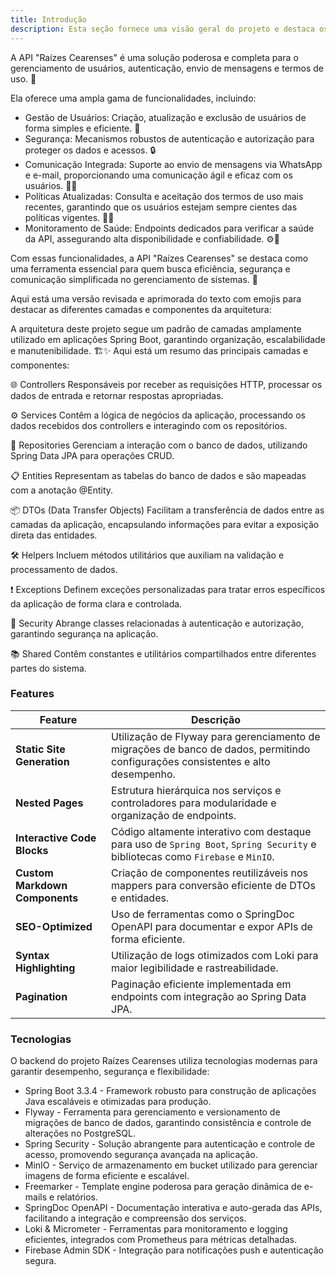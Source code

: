 ```yaml
---
title: Introdução
description: Esta seção fornece uma visão geral do projeto e destaca os principais recursos e tecnologias utilizadas.
---
```


A API "Raízes Cearenses" é uma solução poderosa e completa para o gerenciamento de usuários, autenticação, envio de mensagens e termos de uso. 🚀

Ela oferece uma ampla gama de funcionalidades, incluindo:

- Gestão de Usuários: Criação, atualização e exclusão de usuários de forma simples e eficiente. 👥
- Segurança: Mecanismos robustos de autenticação e autorização para proteger os dados e acessos. 🔒
- Comunicação Integrada: Suporte ao envio de mensagens via WhatsApp e e-mail, proporcionando uma comunicação ágil e eficaz com os usuários. 💬📧
- Políticas Atualizadas: Consulta e aceitação dos termos de uso mais recentes, garantindo que os usuários estejam sempre cientes das políticas vigentes. 📜✅
- Monitoramento de Saúde: Endpoints dedicados para verificar a saúde da API, assegurando alta disponibilidade e confiabilidade. ⚙️📶

Com essas funcionalidades, a API "Raízes Cearenses" se destaca como uma ferramenta essencial para quem busca eficiência, segurança e comunicação simplificada no gerenciamento de sistemas. 🌟



Aqui está uma versão revisada e aprimorada do texto com emojis para destacar as diferentes camadas e componentes da arquitetura:

A arquitetura deste projeto segue um padrão de camadas amplamente utilizado em aplicações Spring Boot, garantindo organização, escalabilidade e manutenibilidade. 🏗️✨ Aqui está um resumo das principais camadas e componentes:

🌐 Controllers
Responsáveis por receber as requisições HTTP, processar os dados de entrada e retornar respostas apropriadas.

⚙️ Services
Contêm a lógica de negócios da aplicação, processando os dados recebidos dos controllers e interagindo com os repositórios.

💾 Repositories
Gerenciam a interação com o banco de dados, utilizando Spring Data JPA para operações CRUD.

📋 Entities
Representam as tabelas do banco de dados e são mapeadas com a anotação @Entity.

📦 DTOs (Data Transfer Objects)
Facilitam a transferência de dados entre as camadas da aplicação, encapsulando informações para evitar a exposição direta das entidades.

🛠️ Helpers
Incluem métodos utilitários que auxiliam na validação e processamento de dados.

❗ Exceptions
Definem exceções personalizadas para tratar erros específicos da aplicação de forma clara e controlada.

🔐 Security
Abrange classes relacionadas à autenticação e autorização, garantindo segurança na aplicação.

📚 Shared
Contêm constantes e utilitários compartilhados entre diferentes partes do sistema.

### Features

| **Feature**                   | **Descrição**                                          |
|-------------------------------|-------------------------------------------------------|
| **Static Site Generation**    | Utilização de Flyway para gerenciamento de migrações de banco de dados, permitindo configurações consistentes e alto desempenho. |
| **Nested Pages**              | Estrutura hierárquica nos serviços e controladores para modularidade e organização de endpoints. |
| **Interactive Code Blocks**   | Código altamente interativo com destaque para uso de `Spring Boot`, `Spring Security` e bibliotecas como `Firebase` e `MinIO`. |
| **Custom Markdown Components**| Criação de componentes reutilizáveis nos mappers para conversão eficiente de DTOs e entidades. |
| **SEO-Optimized**             | Uso de ferramentas como o SpringDoc OpenAPI para documentar e expor APIs de forma eficiente. |
| **Syntax Highlighting**       | Utilização de logs otimizados com Loki para maior legibilidade e rastreabilidade. |
| **Pagination**                | Paginação eficiente implementada em endpoints com integração ao Spring Data JPA. |

### Tecnologias

O backend do projeto Raízes Cearenses utiliza tecnologias modernas para garantir desempenho, segurança e flexibilidade:

- Spring Boot 3.3.4 - Framework robusto para construção de aplicações Java escaláveis e otimizadas para produção.
- Flyway - Ferramenta para gerenciamento e versionamento de migrações de banco de dados, garantindo consistência e controle de alterações no PostgreSQL.
- Spring Security - Solução abrangente para autenticação e controle de acesso, promovendo segurança avançada na aplicação.
- MinIO - Serviço de armazenamento em bucket utilizado para gerenciar imagens de forma eficiente e escalável.
- Freemarker - Template engine poderosa para geração dinâmica de e-mails e relatórios.
- SpringDoc OpenAPI - Documentação interativa e auto-gerada das APIs, facilitando a integração e compreensão dos serviços.
- Loki & Micrometer - Ferramentas para monitoramento e logging eficientes, integrados com Prometheus para métricas detalhadas.
- Firebase Admin SDK - Integração para notificações push e autenticação segura.